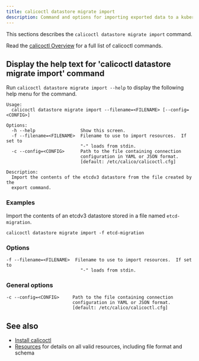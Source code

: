 ```yaml
---
title: calicoctl datastore migrate import
description: Command and options for importing exported data to a kubernetes datastore.
---
```


This sections describes the `calicoctl datastore migrate import` command.

Read the [calicoctl Overview](../../overview.mdx)
for a full list of calicoctl commands.

## Display the help text for 'calicoctl datastore migrate import' command

Run `calicoctl datastore migrate import --help` to display the following help menu for the
command.

```
Usage:
  calicoctl datastore migrate import --filename=<FILENAME> [--config=<CONFIG>]

Options:
  -h --help                 Show this screen.
  -f --filename=<FILENAME>  Filename to use to import resources.  If set to
                            "-" loads from stdin.
  -c --config=<CONFIG>      Path to the file containing connection
                            configuration in YAML or JSON format.
                            [default: /etc/calico/calicoctl.cfg]

Description:
  Import the contents of the etcdv3 datastore from the file created by the
  export command.
```

### Examples

Import the contents of an etcdv3 datastore stored in a file named `etcd-migration`.

```bash-plain-text
calicoctl datastore migrate import -f etcd-migration
```

### Options

```
-f --filename=<FILENAME>  Filename to use to import resources.  If set to
                            "-" loads from stdin.
```

### General options

```
-c --config=<CONFIG>     Path to the file containing connection
                         configuration in YAML or JSON format.
                         [default: /etc/calico/calicoctl.cfg]
```

## See also

- [Install calicoctl](../../../../operations/calicoctl/install.mdx)
- [Resources](../../../resources/overview.mdx) for details on all valid resources, including file format
  and schema
